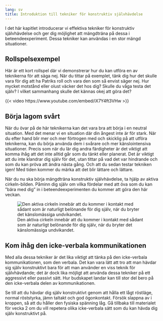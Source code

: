 ```yaml
---
lang: sv
title: Introduktion till tekniker för konstruktiv självhävdelse
---
```


I det här kapitlet introducerar vi effektiva tekniker för konstruktiv
självhävdelse och ger dig möjlighet att mängdträna på dessa i
beteendeexperiment. Dessa tekniker kan användas i en stor mängd
situationer.

## Rollspelsexempel

Här är ett kort rollspel där vi demonstrerar hur du kan utföra en av
teknikerna för att säga nej. När du tittar på exemplet, tänk dig hur det
skulle vara för dig att ha Patriks roll och vara den som så envist säger
nej. Hur mycket motstånd eller olust väcker det hos dig? Skulle du våga
testa det själv? I vilket sammanhang skulle det kännas okej att göra
det?

{{< video https://www.youtube.com/embed/iX7Y4ft3VHw >}}

## Börja lagom svårt

När du övar på de här teknikerna kan det vara bra att börja i en neutral
situation. Med det menar vi en situation där din ångest inte är för
stark. När du efter hand blir mer och mer förtrogen med och skicklig på
att utföra teknikerna, kan du börja använda dem i svårare och mer
känslointensiva situationer. Precis som när du lär dig andra färdigheter
är det viktigt att komma ihåg att det inte alltid går som du tänkt eller
planerat. Det är viktigt att du inte klandrar dig själv för det, utan
tittar på vad det var hindrande och som du kan pröva att ändra nästa
gång. Och att du sedan testar tekniken igen! Med tiden kommer du märka
att det blir lättare och lättare.

När du nu ska börja mängdträna konstruktiv självhävdelse, ta hjälp av
aktiva cirkeln-bilden. Påminn dig själv om vilka fördelar med att öva
som du kan ”bära med dig” in i beteendeexperimenten du kommer att göra
den här veckan.

![Den aktiva cirkeln innebär att du kommer i kontakt med sådant som är naturligt belönande för dig själv, när du bryter det känslomässiga undvikandet.](/sites/respekt/media/image/aktivacirkeln-redux-E-slinga.svg)

## Kom ihåg den icke-verbala kommunikationen

Med alla dessa tekniker är det lika viktigt att tänka på den
icke-verbala kommunikationen, som den verbala. Det kan vara lätt att tro
att man hävdar sig själv konstruktivt bara för att man använder en viss
teknik för självhävdande; det är dock lika möjligt att använda dessa
tekniker på ett aggressivt eller passivt sätt. Hur budskapet landar kan
till stor del bero på den icke-verbala delen av kommunikationen.

Se till att du hävdar dig själv konstruktivt genom att hålla ett lågt
röstläge, normal röststyrka, jämn taltakt och god ögonkontakt. Försök
slappna av i kroppen, så att du håller den fysiska spänning låg. Gå
tillbaka till materialet för vecka 2 om du vill repetera olika icke-verbala sätt som du
kan hävda dig själv konstruktivt på.
